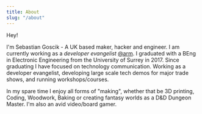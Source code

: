```yaml
---
title: About
slug: "/about"
---
```


Hey!

I'm Sebastian Goscik - A UK based maker, hacker and engineer. I am currently working as a *developer evangelist*
[@arm](http://arm.com). I graduated with a BEng in Electronic Engineering from the University of 
Surrey in 2017. Since graduating I have focused on technology communication. Working as a developer evangelist,  developing large scale tech demos for major trade shows, and running workshops/courses.

In my spare time I enjoy all forms of "making", whether that be 3D printing, Coding, Woodwork, Baking or creating
fantasy worlds as a D&D Dungeon Master. I'm also an avid video/board gamer.
